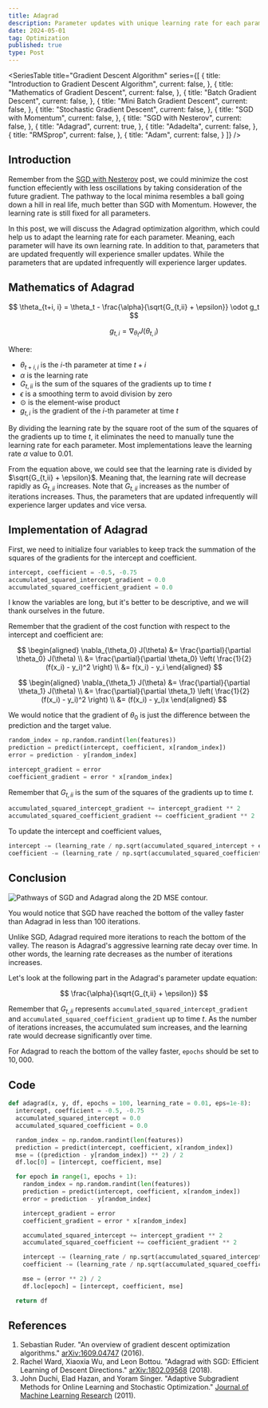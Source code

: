 ```yaml
---
title: Adagrad
description: Parameter updates with unique learning rate for each parameter.
date: 2024-05-01
tag: Optimization
published: true
type: Post
---
```


<SeriesTable
  title="Gradient Descent Algorithm"
  series={[
    {
      title: "Introduction to Gradient Descent Algorithm",
      current: false,
    },
    {
      title: "Mathematics of Gradient Descent",
      current: false,
    },
    {
      title: "Batch Gradient Descent",
      current: false,
    },
    {
      title: "Mini Batch Gradient Descent",
      current: false,
    },
    {
      title: "Stochastic Gradient Descent",
      current: false,
    },
    {
      title: "SGD with Momentum",
      current: false,
    },
    {
      title: "SGD with Nesterov",
      current: false,
    },
    {
      title: "Adagrad",
      current: true,
    },
    {
      title: "Adadelta",
      current: false,
    },
    {
      title: "RMSprop",
      current: false,
    },
    {
      title: "Adam",
      current: false,
    }
  ]}
/>

## Introduction

Remember from the [SGD with Nesterov](/posts/sgd-with-nesterov) post, we could
minimize the cost function effeciently with less oscillations
by taking consideration of the future gradient.
The pathway to the local minima resembles a ball going down a hill in real life, much better than SGD with Momentum.
However, the learning rate is still fixed for all parameters.

In this post, we will discuss the Adagrad optimization algorithm,
which could help us to adapt the learning rate for each parameter.
Meaning, each parameter will have its own learning rate. In addition to that,
parameters that are updated frequently will experience smaller updates.
While the parameters that are updated infrequently will experience larger updates.

## Mathematics of Adagrad

$$
\theta_{t+i, i} = \theta_t - \frac{\alpha}{\sqrt{G_{t,ii} + \epsilon}} \odot g_t
$$

$$
g_{t,i} = \nabla_{\theta_t} J(\theta_{t, i})
$$

Where:

- $\theta_{t+i, i}$ is the $i$-th parameter at time $t+i$
- $\alpha$ is the learning rate
- $G_{t,ii}$ is the sum of the squares of the gradients up to time $t$
- $\epsilon$ is a smoothing term to avoid division by zero
- $\odot$ is the element-wise product
- $g_{t,i}$ is the gradient of the $i$-th parameter at time $t$

By dividing the learning rate by the square root of the sum of the squares of the gradients up to time $t$,
it eliminates the need to manually tune the learning rate for each parameter.
Most implementations leave the learning rate $\alpha$ value to $0.01$.

From the equation above, we could see that the learning rate is divided by $\sqrt{G_{t,ii} + \epsilon}$.
Meaning that, the learning rate will decrease rapidly as $G_{t,ii}$ increases.
Note that $G_{t,ii}$ increases as the number of iterations increases.
Thus, the parameters that are updated infrequently will experience larger updates and vice versa.

## Implementation of Adagrad

First, we need to initialize four variables to keep track the summation of the squares of the gradients for the intercept and coefficient.

```python
intercept, coefficient = -0.5, -0.75
accumulated_squared_intercept_gradient = 0.0
accumulated_squared_coefficient_gradient = 0.0
```

I know the variables are long, but it's better to be descriptive, and we will thank ourselves in the future.

Remember that the gradient of the cost function with respect to the intercept and coefficient are:

$$
\begin{aligned}
  \nabla_{\theta_0} J(\theta) &= \frac{\partial}{\partial \theta_0} J(\theta) \\
  &= \frac{\partial}{\partial \theta_0} \left( \frac{1}{2} (f(x_i) - y_i)^2 \right) \\
  &= f(x_i) - y_i
\end{aligned}
$$

$$
\begin{aligned}
  \nabla_{\theta_1} J(\theta) &= \frac{\partial}{\partial \theta_1} J(\theta)  \\
  &= \frac{\partial}{\partial \theta_1} \left( \frac{1}{2} (f(x_i) - y_i)^2 \right) \\
  &= (f(x_i) - y_i)x
\end{aligned}
$$

We would notice that the gradient of $\theta_0$ is just the difference between the prediction and the target value.

```python
random_index = np.random.randint(len(features))
prediction = predict(intercept, coefficient, x[random_index])
error = prediction - y[random_index]

intercept_gradient = error
coefficient_gradient = error * x[random_index]
```

Remember that $G_{t,ii}$ is the sum of the squares of the gradients up to time $t$.

```python
accumulated_squared_intercept_gradient += intercept_gradient ** 2
accumulated_squared_coefficient_gradient += coefficient_gradient ** 2
```

To update the intercept and coefficient values,

```python
intercept -= (learning_rate / np.sqrt(accumulated_squared_intercept + eps)) * intercept_gradient
coefficient -= (learning_rate / np.sqrt(accumulated_squared_coefficient + eps)) * coefficient_gradient
```

## Conclusion

![Pathways of SGD and Adagrad along the 2D MSE contour.](/assets/posts/adagrad/pathways.png)

You would notice that SGD have reached the bottom of the valley faster than Adagrad in less than $100$ iterations.

Unlike SGD, Adagrad required more iterations to reach the bottom of the valley.
The reason is Adagrad's aggressive learning rate decay over time.
In other words, the learning rate decreases as the number of iterations increases.

Let's look at the following part in the Adagrad's parameter update equation:

$$
\frac{\alpha}{\sqrt{G_{t,ii} + \epsilon}}
$$

Remember that $G_{t,ii}$ represents `accumulated_squared_intercept_gradient` and `accumulated_squared_coefficient_gradient` up to time $t$.
As the number of iterations increases, the accumulated sum increases, and the learning rate would decrease significantly over time.

For Adagrad to reach the bottom of the valley faster, `epochs` should be set to $10,000$.

## Code

```python
def adagrad(x, y, df, epochs = 100, learning_rate = 0.01, eps=1e-8):
  intercept, coefficient = -0.5, -0.75
  accumulated_squared_intercept = 0.0
  accumulated_squared_coefficient = 0.0

  random_index = np.random.randint(len(features))
  prediction = predict(intercept, coefficient, x[random_index])
  mse = ((prediction - y[random_index]) ** 2) / 2
  df.loc[0] = [intercept, coefficient, mse]

  for epoch in range(1, epochs + 1):
    random_index = np.random.randint(len(features))
    prediction = predict(intercept, coefficient, x[random_index])
    error = prediction - y[random_index]

    intercept_gradient = error
    coefficient_gradient = error * x[random_index]

    accumulated_squared_intercept += intercept_gradient ** 2
    accumulated_squared_coefficient += coefficient_gradient ** 2

    intercept -= (learning_rate / np.sqrt(accumulated_squared_intercept + eps)) * intercept_gradient
    coefficient -= (learning_rate / np.sqrt(accumulated_squared_coefficient + eps)) * coefficient_gradient

    mse = (error ** 2) / 2
    df.loc[epoch] = [intercept, coefficient, mse]

  return df
```

## References

1. Sebastian Ruder. "An overview of gradient descent optimization algorithms." [arXiv:1609.04747](https://arxiv.org/abs/1609.04747) (2016).
2. Rachel Ward, Xiaoxia Wu, and Leon Bottou. "Adagrad with SGD: Efficient Learning of Descent Directions." [arXiv:1802.09568](https://arxiv.org/abs/1802.09568) (2018).
3. John Duchi, Elad Hazan, and Yoram Singer. "Adaptive Subgradient Methods for Online Learning and Stochastic Optimization." [Journal of Machine Learning Research](http://www.jmlr.org/papers/volume12/duchi11a/duchi11a.pdf) (2011).
